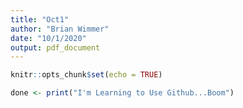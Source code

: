 ```yaml
---
title: "Oct1"
author: "Brian Wimmer"
date: "10/1/2020"
output: pdf_document
---
```


```r
knitr::opts_chunk$set(echo = TRUE)
```

```r
done <- print("I'm Learning to Use Github...Boom")
```


